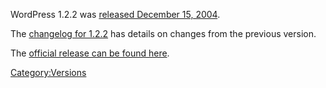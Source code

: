 WordPress 1.2.2 was [http://wordpress.org/news/2004/12/one-point-two-two/ released December 15, 2004].

The [[Changelog/1.2.2|changelog for 1.2.2]] has details on changes from the previous version. 

The [http://wordpress.org/download/release-archive/ official release can be found here].

{{Versions}}

[[Category:Versions]]